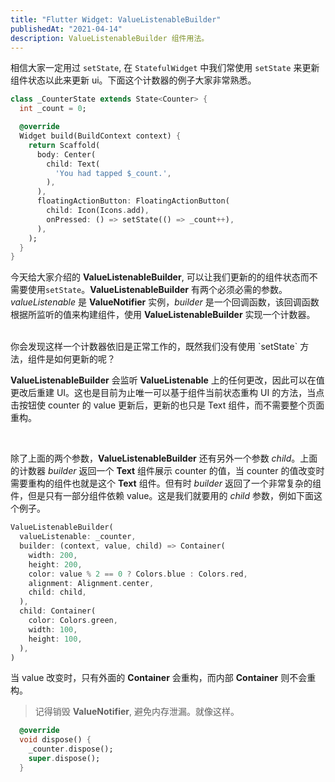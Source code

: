 ```yaml
---
title: "Flutter Widget: ValueListenableBuilder"
publishedAt: "2021-04-14"
description: ValueListenableBuilder 组件用法。
---
```


相信大家一定用过 `setState`, 在 `StatefulWidget` 中我们常使用 `setState` 来更新组件状态以此来更新 ui。下面这个计数器的例子大家非常熟悉。

```dart
class _CounterState extends State<Counter> {
  int _count = 0;

  @override
  Widget build(BuildContext context) {
    return Scaffold(
      body: Center(
        child: Text(
          'You had tapped $_count.',
        ),
      ),
      floatingActionButton: FloatingActionButton(
        child: Icon(Icons.add),
        onPressed: () => setState(() => _count++),
      ),
    );
  }
}
```

今天给大家介绍的 **ValueListenableBuilder**, 可以让我们更新的的组件状态而不需要使用`setState`。**ValueListenableBuilder** 有两个必须必需的参数。_valueListenable_ 是 **ValueNotifier** 实例，_builder_ 是一个回调函数，该回调函数根据所监听的值来构建组件，使用 **ValueListenableBuilder** 实现一个计数器。

<br />
你会发现这样一个计数器依旧是正常工作的，既然我们没有使用 `setState` 方法，组件是如何更新的呢？
<br />

**ValueListenableBuilder** 会监听 **ValueListenable** 上的任何更改，因此可以在值更改后重建 UI。这也是目前为止唯一可以基于组件当前状态重构 UI 的方法，当点击按钮使 counter 的 value 更新后，更新的也只是 Text 组件，而不需要整个页面重构。

<br />

除了上面的两个参数，**ValueListenableBuilder** 还有另外一个参数 _child_。上面的计数器 _builder_ 返回一个 **Text** 组件展示 counter 的值，当 counter 的值改变时需要重构的组件也就是这个 **Text** 组件。但有时 _builder_ 返回了一个非常复杂的组件，但是只有一部分组件依赖 value。这是我们就要用的 _child_ 参数，例如下面这个例子。

```dart
ValueListenableBuilder(
  valueListenable: _counter,
  builder: (context, value, child) => Container(
    width: 200,
    height: 200,
    color: value % 2 == 0 ? Colors.blue : Colors.red,
    alignment: Alignment.center,
    child: child,
  ),
  child: Container(
    color: Colors.green,
    width: 100,
    height: 100,
  ),
)
```

当 value 改变时，只有外面的 **Container** 会重构，而内部 **Container** 则不会重构。

> 记得销毁 **ValueNotifier**, 避免内存泄漏。就像这样。

```dart
  @override
  void dispose() {
    _counter.dispose();
    super.dispose();
  }
```
